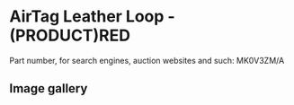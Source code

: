 
# AirTag Leather Loop - (PRODUCT)RED

Part number, for search engines, auction websites and such: MK0V3ZM/A

## Image gallery

<div style={{ width: '100%', maxWidth: '768px' }}>
<GalleryComponent
    images={[
      {
        original: "/everysource/MK0V3.webp",
        thumbnail: "/everypreview/MK0V3.webp",
      }
    ]}
  />
</div>